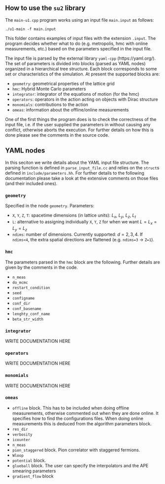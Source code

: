 ## How to use the `su2` library

The `main-u1.cpp` program works using an input file `main.input` as follows:

```
./u1-main -f main.input
```

This folder contains examples of input files with the extension `.input`.
The program decides whether what to do (e.g. metropolis, hmc with online measurements, etc.) based on the parameters specified in the input file.

The input file is parsed by the external library `yaml-cpp` (https://yaml.org/). The set of parameters is divided into blocks (parsed as YAML nodes) organized in a hierarchical tree structure.
Each block corresponds to some set or characteristics of the simulation. 
At present the supported blocks are:

- `geometry`: geometrical properties of the lattice grid
- `hmc`: Hybrid Monte Carlo parameters
- `integrator`: integrator of the equations of motion (for the hmc)
- `operators`: operators in the action acting on objects with Dirac structure
- `monomials`: contributions to the action
- `omeas`: information about the offline/online measurements

One of the first things the program does is to check the correctness of the input file, i.e. if the user supplied the parameters in without causing any conflict, otherwise aborts the execution. 
For further details on how this is done please see the comments in the source code.


## YAML nodes

In this seciton we write details about the YAML input file structure. 
The parsing function is defined in `parse_input_file.cc` and relies on the `struct`s defined in `include/parameters.hh`. For further details to the following documentation please take a look at the extensive comments on those files (and their included ones).

### `geometry`

Specified in the node `geometry`. Parameters:

- `X`, `Y`, `Z`, `T`: spacetime dimensions (in lattice units): $L_x$, $L_y$, $L_z$, $L_t$
- `L`: alternative to assigning individually `X`, `Y`, `Z` for when we want $L=L_x=L_y=L_z$
- `ndims`: number of dimensions. Currently supported: $d=2,3,4$. 
  If `ndims<4`, the extra spatial directions are flattened (e.g. `ndims=3` $\to$ `Z=1`).

### `hmc`

The parameters parsed in the `hmc` block are the following. Further details are given by the comments in the code.

- `n_meas`
- `do_mcmc`
- `restart_condition`
- `seed`
- `configname`
- `conf_dir`
- `conf_basename`
- `lenghty_conf_name`
- `beta_str_width`

### `integrator`

WRITE DOCUMENTATION HERE

### `operators`

WRITE DOCUMENTATION HERE

### `monomials`

WRITE DOCUMENTATION HERE

### `omeas`

- `offline` block. This has to be included when doing offline measurements, otherwise commented out when they are done online. 
  It specifies how to find the configurations files. When doing online measurements this is deduced from the algorithm parameters block.
- `res_dir`
- `verbosity`
- `icounter`
- `n_meas`
- `pion_staggered` block. Pion correlator with staggered fermions.
- `Wloop`
- `potential` block. 
- `glueball` block. The user can specify the interpolators and the APE smearing parameters      
- `gradient_flow` block